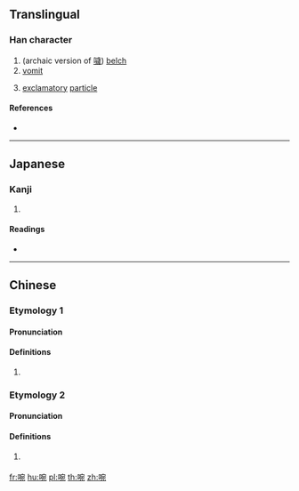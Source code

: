 ==Translingual==

===Han character===
{{Han char|rn=30|rad=口|as=08|sn=11|four=|canj=RJNU|ids=⿰口宛}}

# (archaic version of [[噦]]) [[belch]]
# [[vomit]]
# {{lb|mul|Dialect}} [[exclamatory]] [[particle]]

====References====
* {{Han ref|kx=0196.050|dkj=03826|hdz=10646.080|uh=5558|ud=21848}}

----

==Japanese==

===Kanji===
{{ja-kanji|grade=|rs=口08}}

# {{defn|lang=ja|sort=口08}}

====Readings====
* {{ja-readings|on=[[えん]] (en), [[せつ]] (setsu), [[えつ]] (etsu)|kun=}}

----

==Chinese==

===Etymology 1===
{{zh-forms}}

====Pronunciation====
{{zh-pron
|m=yè
|cat=
}}

====Definitions====
{{zh-hanzi}}

# {{rfdef|zh}}

===Etymology 2===
{{zh-forms}}

====Pronunciation====
{{zh-pron
|m=wā
|w=ueq
|cat=
}}

====Definitions====
{{zh-hanzi}}

# {{lb|zh|Wu}} {{non-gloss definition|emphasizing particle}}

[[fr:啘]]
[[hu:啘]]
[[pl:啘]]
[[th:啘]]
[[zh:啘]]